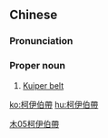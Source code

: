 ==Chinese==
{{zh-forms|s=柯伊伯带|type=31}}

===Pronunciation===
{{zh-pron
|m=Kēyībó dài
|cat=pn
}}

===Proper noun===
{{zh-proper noun}}

# {{lb|zh|astronomy}} [[w:Kuiper belt|Kuiper belt]]

[[Category:zh:Astronomy|木05柯伊伯帶]]

[[ko:柯伊伯帶]]
[[hu:柯伊伯帶]]